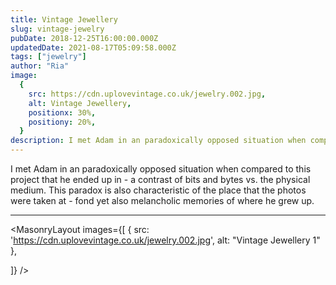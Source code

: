 ```yaml
---
title: Vintage Jewellery
slug: vintage-jewelry
pubDate: 2018-12-25T16:00:00.000Z
updatedDate: 2021-08-17T05:09:58.000Z
tags: ["jewelry"]
author: "Ria"
image:
  {
    src: https://cdn.uplovevintage.co.uk/jewelry.002.jpg,
    alt: Vintage Jewellery,
    positionx: 30%,
    positiony: 20%,
  }
description: I met Adam in an paradoxically opposed situation when compared to this project that he ended up in - a contrast of bits and bytes vs. the physical medium. This paradox is also characteristic of the place that the photos were taken at - fond yet also melancholic memories of where he grew up.
---
```


I met Adam in an paradoxically opposed situation when compared to this project that he ended up in - a contrast of bits and bytes vs. the physical medium. This paradox is also characteristic of the place that the photos were taken at - fond yet also melancholic memories of where he grew up.

---



<MasonryLayout images={[
      { src: 'https://cdn.uplovevintage.co.uk/jewelry.002.jpg', alt: "Vintage Jewellery 1" },

]} />
